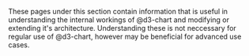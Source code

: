 
<Meta title="Architecture/Introduction" />

These pages under this section contain information that is useful in understanding the internal workings of @d3-chart and modifying or extending it's architecture. Understanding these is not neccessary for regular use of @d3-chart, however may be beneficial for advanced use cases.

